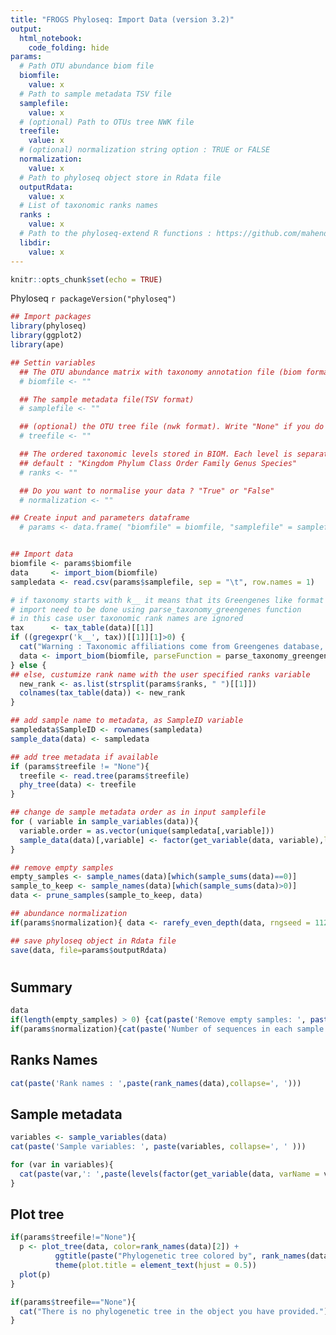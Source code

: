 ```yaml
---
title: "FROGS Phyloseq: Import Data (version 3.2)"
output: 
  html_notebook:
    code_folding: hide
params:
  # Path OTU abundance biom file
  biomfile: 
    value: x
  # Path to sample metadata TSV file
  samplefile:
    value: x
  # (optional) Path to OTUs tree NWK file
  treefile:
    value: x
  # (optional) normalization string option : TRUE or FALSE
  normalization:
    value: x
  # Path to phyloseq object store in Rdata file
  outputRdata:
    value: x
  # List of taxonomic ranks names
  ranks : 
    value: x
  # Path to the phyloseq-extend R functions : https://github.com/mahendra-mariadassou/phyloseq-extended, typically stored in FROGS/lib/external-lib
  libdir:
    value: x
---
```

<meta http-equiv="Content-Type" content="text/html; charset=UTF-8">
<style type="text/css">
.button {
    background-color: #2a7ecc; /* Blue */
    border          : none;
    color           : white;
    padding         : 5px 10px;
    text-align      : center;
    text-decoration : none;
    display         : inline-block;
    font-size       : 12px;
    margin          : 4px 2px;
    cursor          : pointer;
    border-radius   : 8px;
}
h4 { 
    display      : block;
    font-size    : 1em;
    margin-top   : 1.33em;
    margin-bottom: 1.33em;
    margin-left  : 0;
    margin-right : 0;
    font-weight  : bold;
    color        : #2a7ecc;
}
</style>


```r
knitr::opts_chunk$set(echo = TRUE)
```
Phyloseq `r packageVersion("phyloseq")`
 
```r

## Import packages
library(phyloseq)
library(ggplot2)
library(ape)

## Settin variables
  ## The OTU abundance matrix with taxonomy annotation file (biom format)
  # biomfile <- ""

  ## The sample metadata file(TSV format)
  # samplefile <- ""

  ## (optional) the OTU tree file (nwk format). Write "None" if you do not have any tree
  # treefile <- ""

  ## The ordered taxonomic levels stored in BIOM. Each level is separated by one space.
  ## default : "Kingdom Phylum Class Order Family Genus Species"
  # ranks <- ""

  ## Do you want to normalise your data ? "True" or "False"
  # normalization <- ""

## Create input and parameters dataframe
  # params <- data.frame( "biomfile" = biomfile, "samplefile" = samplefile, "tree" = tree, "ranks" = ranks, "normalization" = normalization)


## Import data
biomfile <- params$biomfile
data     <- import_biom(biomfile)
sampledata <- read.csv(params$samplefile, sep = "\t", row.names = 1)

# if taxonomy starts with k__ it means that its Greengenes like format
# import need to be done using parse_taxonomy_greengenes function
# in this case user taxonomic rank names are ignored
tax      <- tax_table(data)[[1]]
if ((gregexpr('k__', tax))[[1]][1]>0) { 
  cat("Warning : Taxonomic affiliations come from Greengenes database, user specified ranks names are ignored.")
  data <- import_biom(biomfile, parseFunction = parse_taxonomy_greengenes)
} else {
## else, custumize rank name with the user specified ranks variable
  new_rank <- as.list(strsplit(params$ranks, " ")[[1]])
  colnames(tax_table(data)) <- new_rank
}

## add sample name to metadata, as SampleID variable
sampledata$SampleID <- rownames(sampledata)
sample_data(data) <- sampledata

## add tree metadata if available
if (params$treefile != "None"){
  treefile <- read.tree(params$treefile)
  phy_tree(data) <- treefile
}

## change de sample metadata order as in input samplefile
for ( variable in sample_variables(data)){
  variable.order = as.vector(unique(sampledata[,variable]))
  sample_data(data)[,variable] <- factor(get_variable(data, variable),levels=variable.order)
}

## remove empty samples
empty_samples <- sample_names(data)[which(sample_sums(data)==0)]
sample_to_keep <- sample_names(data)[which(sample_sums(data)>0)]
data <- prune_samples(sample_to_keep, data)

## abundance normalization
if(params$normalization){ data <- rarefy_even_depth(data, rngseed = 1121983)}

## save phyloseq object in Rdata file
save(data, file=params$outputRdata)
```

# {.tabset .tabset-fade .tabset-pills}
## Summary
```r
data
if(length(empty_samples) > 0) {cat(paste('Remove empty samples: ', paste(empty_samples, collapse=",")))}
if(params$normalization){cat(paste('Number of sequences in each sample after normalization: ', head(sample_sums(data))[[1]]))}
```

## Ranks Names
```r
cat(paste('Rank names : ',paste(rank_names(data),collapse=', ')))
```

## Sample metadata
```r
variables <- sample_variables(data)
cat(paste('Sample variables: ', paste(variables, collapse=', ' )))

for (var in variables){
  cat(paste(var,': ',paste(levels(factor(get_variable(data, varName = var))),collapse=', '), '\n\n'))
}
```

## Plot tree
```r

if(params$treefile!="None"){
  p <- plot_tree(data, color=rank_names(data)[2]) + 
          ggtitle(paste("Phylogenetic tree colored by", rank_names(data)[2])) + 
          theme(plot.title = element_text(hjust = 0.5))
  plot(p)
}

if(params$treefile=="None"){
  cat("There is no phylogenetic tree in the object you have provided.")
}
```
